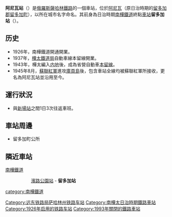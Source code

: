 {{Expand Russian|Анива (станция)}}
{{Infobox station
|name = 阿尼瓦站<br />{{lang|ru|Анива}}
|former = 留多加站
|image = Бывший железнодорожный переезд в Аниве.jpeg
|caption = 車站舊址
|code = 99140
|operator = [[俄羅斯鐵路|俄羅斯鐵路]]<br />遠東鐵路局薩哈林地域部
|open = 1926年10月1日
|close = 1946年
|country = {{RUS}}
|borough = [[遠東聯邦管區|遠東聯邦管區]][[薩哈林州|薩哈林州]][[阿尼瓦|阿尼瓦]]
|coordinates = {{coord|46|43|0|N|142|32|10|E|display=it}}
}}
'''阿尼瓦站'''（{{lang-rus|Анива|Aniva}}）是[[俄羅斯|俄羅斯]][[薩哈林鐵路|薩哈林鐵路]]的一個車站，位於[[阿尼瓦|阿尼瓦]]（原日治時期的[[留多加郡|留多加郡]][[留多加町|留多加町]]），以所在城市名字命名。其前身為日治時期[[南樺鐵道|南樺鐵道]]終點[[鐵路車站|車站]]'''留多加站'''（{{jpn|j=留多加駅|hg=るうたかえき|rm=Rūtaka eki|f=y}}）。

==历史== 
* 1926年，南樺鐵道開通開業。
* 1937年，[[樺太鐵道局|樺太鐵道局]]自動車線本留線開業。
* 1943年，樺太編入[[内地|内地]]後，成為省營自動車[[本留線|本留線]]。
* 1945年8月，[[蘇聯紅軍|蘇聯紅軍]]進攻[[庫頁島|庫頁島]]後，包含車站全線均被蘇聯紅軍所接收，更名為阿尼瓦站並沿用至今。

==運行狀況== 
*與[[新場站|新場站]]之間1日3次往返車班。

==車站周邊==
* 留多加町公所

==隣近車站==
;[[南樺鐵道|南樺鐵道]]
:: [[濱路公園站|濱路公園站]] - '''留多加站'''
{{南樺鐵道線}}
{{DEFAULTSORT:Rutaka}}
[[Category:远东铁路局萨哈林州铁路车站|Category:远东铁路局萨哈林州铁路车站]]
[[Category:南樺太日治時期鐵路車站|Category:南樺太日治時期鐵路車站]]
[[category:南樺鐵道|category:南樺鐵道]]
[[Category:1926年启用的铁路车站|Category:1926年启用的铁路车站]]
[[Category:1993年關閉的鐵路車站|Category:1993年關閉的鐵路車站]]